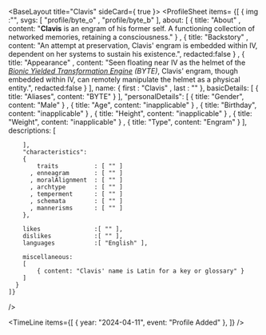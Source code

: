 
<BaseLayout title="Clavis" sideCard={ true }>
  <ProfileSheet
    items=
    {[
      { 
        img                 :"",
        svgs:
        [
            "profile/byte_o"
          , "profile/byte_b"
        ],
        about:
        [
            { title: "About"
            , content: "<b>Clavis</b> is an engram of his former self. A functioning collection of networked memories, retaining a consciousness." }
          , { title: "Backstory"
          , content: "An attempt at preservation, Clavis' engram is embedded within IV, dependent on her systems to sustain his existence.", redacted:false }
          , { title: "Appearance"
          , content: "Seen floating near IV as the helmet of the <i><u>[Bionic Yielded Transformation Engine](/byte)</u> (BYTE)</i>, Clavis' engram, though embedded within IV, can remotely manipulate the helmet as a physical entity.", redacted:false }
        ],
        name:
        { 
            first           : "Clavis"
          , last            : ""
        },
        basicDetails:
        [
            { title: "Aliases", content: "BYTE" }
        ],
        "personalDetails":
        [
            { title: "Gender", content: "Male" }
          , { title: "Age", content: "inapplicable" }
          , { title: "Birthday", content: "inapplicable" }
          , { title: "Height", content: "inapplicable" }
          , { title: "Weight", content: "inapplicable" }
          , { title: "Type", content: "Engram" }
        ],
        descriptions:
        [
          
        ],
        "characteristics":
        {
            traits          : [ "" ]
          , enneagram       : [ "" ]
          , moralAlignment  : [ "" ]
          , archtype        : [ "" ]
          , temperment      : [ "" ]
          , schemata        : [ "" ]
          , mannerisms      : [ "" ]
        },

        likes               :[ "" ],
        dislikes            :[ "" ],
        languages           :[ "English" ],
        
        miscellaneous:
        [
            { content: "Clavis' name is Latin for a key or glossary" }
        ]
      }
    ]}
  />

  <TimeLine
    items={[
      { year: "2024-04-11", event: "Profile Added" },
    ]}
  />
</BaseLayout>